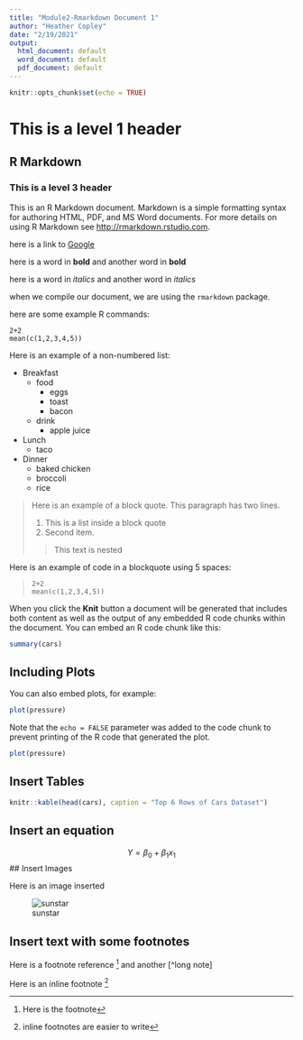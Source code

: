 ```yaml
---
title: "Module2-Rmarkdown Document 1"
author: "Heather Copley"
date: "2/19/2021"
output:
  html_document: default
  word_document: default
  pdf_document: default
---
```


```r
knitr::opts_chunk$set(echo = TRUE)
```

# This is a level 1 header

## R Markdown

### This is a level 3 header

This is an R Markdown document. Markdown is a simple formatting syntax for authoring HTML, PDF, and MS Word documents. For more details on using R Markdown see <http://rmarkdown.rstudio.com>.

here is a link to [Google](http://google.com)

here is a word in **bold** and another word in __bold__

here is a word in *italics* and another word in _italics_

when we compile our document, we are using the `rmarkdown` package.

here are some example R commands: 

```
2+2
mean(c(1,2,3,4,5))
```

Here is an example of a non-numbered list: 

* Breakfast
    - food
        + eggs
        + toast
        + bacon
    - drink
        + apple juice
* Lunch
    - taco
* Dinner
    - baked chicken
    - broccoli
    - rice
    
> Here is an example of a block quote. This 
> paragraph has two lines.
>
> 1. This is a list inside a block quote
> 2. Second item. 
>
> > This text is nested

Here is an example of code in a blockquote using 5 spaces:

>     2+2
>     mean(c(1,2,3,4,5))

When you click the **Knit** button a document will be generated that includes both content as well as the output of any embedded R code chunks within the document. You can embed an R code chunk like this:

```r
summary(cars)
```

## Including Plots

You can also embed plots, for example:

```r
plot(pressure)
```

Note that the `echo = FALSE` parameter was added to the code chunk to prevent printing of the R code that generated the plot.

```r
plot(pressure)
```

## Insert Tables 

```r
knitr::kable(head(cars), caption = "Top 6 Rows of Cars Dataset")
```

## Insert an equation

$$ Y =   \beta_0 + \beta_1x_1 $$
## Insert Images

Here is an image inserted

![sunstar](sunstar.png)

## Insert text with some footnotes

Here is a footnote reference [^1] and another [^long note]

Here is an inline footnote ^[inline footnotes are easier to write]

[^1]: Here is the footnote
